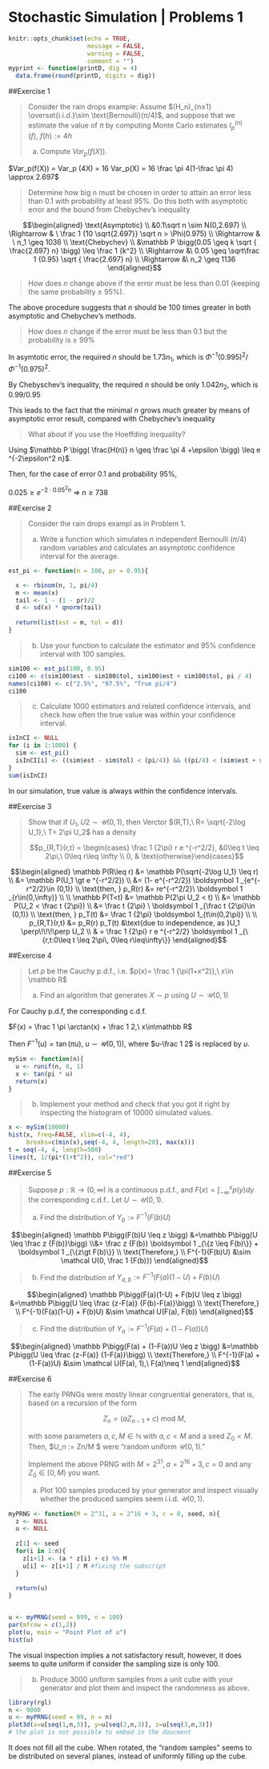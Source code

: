 # Stochastic Simulation | Problems 1


```r
knitr::opts_chunk$set(echo = TRUE, 
                      message = FALSE, 
                      warning = FALSE, 
                      comment = "") 
myprint <- function(printD, dig = 4)
  data.frame(round(printD, digits = dig)) 
```

##Exercise 1
<blockquote>
Consider the rain drops example: Assume $(H_n)_{n≥1} \overset{i.i.d.}\sim \text{Bernoulli}(π/4)$, and suppose that we estimate the value of $\pi$ by computing Monte Carlo estimates $I^{(n)}_p(f),\ f(h):=4h$

(a) Compute $Var_p(f(X))$.
</blockquote>

$Var_p(f(X)) = Var_p (4X) = 16 Var_p(X) = 16 \frac \pi 4(1-\frac \pi 4) \approx 2.697$

<blockquote>
Determine how big n must be chosen in order to attain an error less than 0.1 with probability at least 95%. Do this both with asymptotic error and the bound from Chebychev's inequality
</blockquote>

$$\begin{aligned} \text{Asymptotic}
\\ &0.1\sqrt n \sim N(0,2.697)
\\ \Rightarrow & \ \frac 1 {10 \sqrt{2.697}} \sqrt n > \Phi(0.975)
\\ \Rightarrow & \ n_1 \geq 1036
\\ \text{Chebychev}
\\ &\mathbb P \bigg(0.05 \geq k \sqrt { \frac{2.697} n} \bigg) \leq \frac 1 {k^2}
\\ \Rightarrow &\ 0.05 \geq \sqrt\frac 1 {0.95} \sqrt { \frac{2.697} n} 
\\ \Rightarrow &\ n_2 \geq 1136
\end{aligned}$$

<blockquote>
How does $n$ change above if the error must be less than 0.01 (keeping the same probability ≥ 95%).
</blockquote>

The above procedure suggests that $n$ should be 100 times greater in both asymptotic and Chebychev's methods.

<blockquote>
How does $n$ change if the error must be less than 0.1 but the probability is ≥ 99%
</blockquote>

In asymtotic error, the required $n$ should be $1.73n_1$, which is  $\Phi^{-1}(0.995)^2 / \Phi^{-1}(0.975)^2$.

By Chebyschev's inequality, the required $n$ should be only $1.042 n_2$, which is $0.99/0.95$

This leads to the fact that the minimal $n$ grows much greater by means of asymptotic error result, compared with Chebychev's inequality

<blockquote>
What about if you use the Hoeffding inequality?
</blockquote>

Using $\mathbb P \bigg( \frac{H(n)} n \geq \frac \pi 4 +\epsilon \bigg) \leq e ^{-2\epsilon^2 n}$.

Then, for the case of error 0.1 and probability 95%,

$0.025 \geq e^{-2 \cdot 0.05^2 n}\ \Rightarrow \ n\geq 738$

##Exercise 2
<blockquote>
Consider the rain drops exampl as in Problem 1.

(a) Write a function which simulates $n$ independent Bernoulli ($π/4$) random variables and calculates an asymptotic confidence interval for the average.
</blockquote>


```r
est_pi <- function(n = 100, pr = 0.95){

  x <- rbinom(n, 1, pi/4)
  m <- mean(x)
  tail <- 1 - (1 - pr)/2
  d <- sd(x) * qnorm(tail)
  
  return(list(est = m, tol = d))
}
```

<blockquote>
(b) Use your function to calculate the estimator and 95% confidence interval with 100
samples.
</blockquote>

```r
sim100 <- est_pi(100, 0.95)
ci100 <- c(sim100$est - sim100$tol, sim100$est + sim100$tol, pi / 4)
names(ci100) <- c("2.5%", "97.5%", "True pi/4")
ci100
```

<blockquote>
(c) Calculate 1000 estimators and related confidence intervals, and check how often the
true value was within your confidence interval.
</blockquote>
```r
isInCI <- NULL
for (i in 1:1000) {
  sim <- est_pi()
  isInCI[i] <- ((sim$est - sim$tol) < (pi/4)) && ((pi/4) < (sim$est + sim$tol))
}
sum(isInCI)
```

In our simulation, true value is always within the confidence intervals.

##Exercise 3
<blockquote>
Show that if $U_1, U2 \sim \mathcal U(0,1)$, then Verctor $(R,T),\ R= \sqrt{-2\log U_1},\ T= 2\pi U_2$ has a density

$$p_{R,T}(r,t) = \begin{cases} \frac 1 {2\pi} r e ^{-r^2/2}, &0\leq t \leq 2\pi,\ 0\leq r\leq \infty \\ 0, & \text{otherwise}\end{cases}$$
</blockquote>

$$\begin{aligned}
\mathbb P(R\leq r) &= \mathbb P(\sqrt{-2\log U_1} \leq r)
\\ &= \mathbb P(U_1 \gt e ^{-r^2/2})
\\ &= (1- e^{-r^2/2}) \boldsymbol 1 _{e^{-r^2/2}\in (0,1)}
\\ \text{then, } p_R(r) &= re^{-r^2/2}\ \boldsymbol 1 _{r\in(0,\infty)}
\\ \\ \mathbb P(T<t) &= \mathbb P(2\pi U_2 < t)
\\ &= \mathbb P(U_2 < \frac t {2\pi})
\\ &= \frac t {2\pi} \ \boldsymbol 1 _{\frac t {2\pi}\in (0,1)}
\\ \text{then, } p_T(t) &= \frac 1 {2\pi} \boldsymbol 1_{t\in(0,2\pi)} 
\\ \\ p_{R,T}(r,t) &= p_R(r) p_T(t) &\text{due to independence, as }U_1 \perp\!\!\!\perp U_2
\\ & = \frac 1 {2\pi} r e ^{-r^2/2} \boldsymbol 1 _{\{r,t:0\leq t \leq 2\pi\, 0\leq r\leq\infty\}}
\end{aligned}$$

##Exercise 4
<blockquote>
Let $p$ be the Cauchy p.d.f., i.e. $p(x)= \frac 1 {\pi(1+x^2)},\ x\in \mathbb R$

(a) Find an algorithm that generates $X\sim p$ using $U\sim\mathcal U(0,1)$
</blockquote>

For Cauchy p.d.f, the corresponding c.d.f.

$F(x) = \frac 1 \pi \arctan(x) + \frac 1 2,\ x\in\mathbb R$

Then $F^{-1}(u) = \tan(\pi u),\ u\sim\mathcal U(0,1))$, where $u-\frac 1 2$ is replaced by $u$.

```r
mySim <- function(n){
  u <- runif(n, 0, 1)
  x <- tan(pi * u)
  return(x)
}
```

<blockquote>
(b) Implement your method and check that you got it right by inspecting the histogram
of 10000 simulated values.
</blockquote>

```r
x <- mySim(10000)
hist(x, freq=FALSE, xlim=c(-4, 4),
     breaks=c(min(x),seq(-4, 4, length=20), max(x)))
t = seq(-4, 4, length=500)
lines(t, 1/(pi*(1+t^2)), col="red")
```

##Exercise 5
<blockquote>
Suppose $p:\mathbb R \to (0,\infty)$ is a continuous p.d.f., and $F(x)=\int_{-\infty}^x p(y)dy$ the corresponding c.d.f.. Let $U\sim \mathcal U(0,1)$.

(a) Find the distribution of $Y_b:= F^{-1}(F(b)U)$
</blockquote>

$$\begin{aligned} \mathbb P\bigg(F(b)U \leq z \bigg)
&=\mathbb P\bigg(U \leq \frac z {F(b)}\bigg)
\\&= \frac z {F(b)} \boldsymbol 1 _{\{z \leq F(b)\}} + \boldsymbol 1 _{\{z\gt F(b)\}}
\\ \text{Therefore,}
\\ F^{-1}(F(b)U) &\sim \mathcal U(0, \frac 1 {F(b)})
\end{aligned}$$

<blockquote>
(b) Find the distribution of $Y_{a,b}:= F^{-1}(F(a)(1-U) + F(b)U)$
</blockquote>

$$\begin{aligned} \mathbb P\bigg(F(a)(1-U) + F(b)U \leq z \bigg)
&=\mathbb P\bigg(U \leq \frac {z-F(a)} {F(b)-F(a)}\bigg)
\\ \text{Therefore,}
\\ F^{-1}(F(a)(1-U) + F(b)U) &\sim \mathcal U(F(a), F(b))
\end{aligned}$$

<blockquote>
(c) Find the distribution of $Y_a:= F^{-1}(F(a) + (1-F(a))U)$
</blockquote>

$$\begin{aligned} \mathbb P\bigg(F(a) + (1-F(a))U \leq z \bigg)
&=\mathbb P\bigg(U \leq \frac {z-F(a)} {1-F(a)}\bigg)
\\ \text{Therefore,}
\\ F^{-1}(F(a) + (1-F(a))U) &\sim \mathcal U(F(a), 1),\ F(a)\neq 1
\end{aligned}$$

##Exercise 6
<blockquote>
The early PRNGs were mostly linear congruential generators, that is, based on a recursion
of the form

$$Z_n=(aZ_{n-1}+c) \text{ mod } M,$$

with some parameters $a,c,M\in\mathbb N$ with $a, c < M$ and a seed $Z_0 < M$. Then, $U_n := Zn/M $ were “random uniform $\mathcal U(0, 1)$.”

Implement the above PRNG with $M = 2^31, a = 2^16 + 3, c = 0$ and any $Z_0 \in [0, M)$
you want.

(a) Plot 100 samples produced by your generator and inspect visually whether the produced samples seem i.i.d. $\mathcal U(0, 1)$.
</blockquote>

```r
myPRNG <- function(M = 2^31, a = 2^16 + 3, c = 0, seed, n){
  z <- NULL
  u <- NULL
  
  z[1] <- seed
  for(i in 1:n){
    z[i+1] <- (a * z[i] + c) %% M
    u[i] <- z[i+1] / M #fixing the subscript
  }
  
  return(u)  
}


u <- myPRNG(seed = 999, n = 100)
par(mfrow = c(1,2))
plot(u, main = "Point Plot of u")
hist(u)
```

The visual inspection implies a not satisfactory result, however, it does seems to quite uniform if consider the sampling size is only 100.

<blockquote>
(b) Produce 3000 uniform samples from a unit cube with your generator and plot them and inspect the randomness as above.
</blockquote>

```r
library(rgl)
n <- 9000
u <- myPRNG(seed = 99, n = n)
plot3d(x=u[seq(1,n,3)], y=u[seq(2,n,3)], z=u[seq(3,n,3)])
# the plot is not possible to embed in the doucment
```

It does not fill all the cube. When rotated, the "random samples" seems to be distributed on several planes, instead of uniformly filling up the cube.